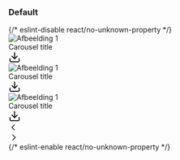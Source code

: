 
<Meta title="CSS/Page Elements/Fullwidth Slider" />

### Default

<Canvas>
  {/* eslint-disable react/no-unknown-property */}
  <Story name="Default Slider">
    <div class="denhaag-fullwidth-slider swiper">
      <div class="swiper-wrapper">
        <div class="denhaag-fullwidth-slider__slide swiper-slide">
          <div class="denhaag-fullwidth-slider__slide-image">
            <img
              alt="Afbeelding 1"
              src="https://images.unsplash.com/photo-1586174035695-35ab9e19215c?ixlib=rb-4.0.3&ixid=M3wxMjA3fDB8MHxwaG90by1wYWdlfHx8fGVufDB8fHx8fA%3D%3D&auto=format&fit=crop&w=2030&q=80"
            />
          </div>
          <div class="denhaag-fullwidth-slider__content">
            <span class="denhaag-fullwidth-slider__content-caption">Carousel title</span>
            <div class="denhaag-fullwidth-slider__content-download">
              <svg width="24" height="24" viewBox="0 0 24 24" fill="currentColor" xmlns="http://www.w3.org/2000/svg">
                <path
                  fillRule="evenodd"
                  clipRule="evenodd"
                  d="M3 14C3.55228 14 4 14.4477 4 15V19C4 19.2652 4.10536 19.5196 4.29289 19.7071C4.48043 19.8946 4.73478 20 5 20H19C19.2652 20 19.5196 19.8946 19.7071 19.7071C19.8946 19.5196 20 19.2652 20 19V15C20 14.4477 20.4477 14 21 14C21.5523 14 22 14.4477 22 15V19C22 19.7957 21.6839 20.5587 21.1213 21.1213C20.5587 21.6839 19.7957 22 19 22H5C4.20435 22 3.44129 21.6839 2.87868 21.1213C2.31607 20.5587 2 19.7956 2 19V15C2 14.4477 2.44772 14 3 14Z"
                  fill="#currentColor"
                />
                <path
                  fillRule="evenodd"
                  clipRule="evenodd"
                  d="M6.29289 9.29289C6.68342 8.90237 7.31658 8.90237 7.70711 9.29289L12 13.5858L16.2929 9.29289C16.6834 8.90237 17.3166 8.90237 17.7071 9.29289C18.0976 9.68342 18.0976 10.3166 17.7071 10.7071L12.7071 15.7071C12.3166 16.0976 11.6834 16.0976 11.2929 15.7071L6.29289 10.7071C5.90237 10.3166 5.90237 9.68342 6.29289 9.29289Z"
                  fill="#currentColor"
                />
                <path
                  fillRule="evenodd"
                  clipRule="evenodd"
                  d="M12 2C12.5523 2 13 2.44772 13 3V15C13 15.5523 12.5523 16 12 16C11.4477 16 11 15.5523 11 15V3C11 2.44772 11.4477 2 12 2Z"
                  fill="#currentColor"
                />
              </svg>
            </div>
          </div>
        </div>
        <div class="denhaag-fullwidth-slider__slide swiper-slide">
          <div class="denhaag-fullwidth-slider__slide-image">
            <img
              alt="Afbeelding 1"
              src="https://images.unsplash.com/photo-1551039495-a95308f3f6b4?ixlib=rb-4.0.3&ixid=M3wxMjA3fDB8MHxwaG90by1wYWdlfHx8fGVufDB8fHx8fA%3D%3D&auto=format&fit=crop&w=1740&q=80"
            />
          </div>
          <div class="denhaag-fullwidth-slider__content">
            <span class="denhaag-fullwidth-slider__content-title">Carousel title</span>
            <div class="denhaag-fullwidth-slider__content-download">
              <svg width="24" height="24" viewBox="0 0 24 24" fill="currentColor" xmlns="http://www.w3.org/2000/svg">
                <path
                  fillRule="evenodd"
                  clipRule="evenodd"
                  d="M3 14C3.55228 14 4 14.4477 4 15V19C4 19.2652 4.10536 19.5196 4.29289 19.7071C4.48043 19.8946 4.73478 20 5 20H19C19.2652 20 19.5196 19.8946 19.7071 19.7071C19.8946 19.5196 20 19.2652 20 19V15C20 14.4477 20.4477 14 21 14C21.5523 14 22 14.4477 22 15V19C22 19.7957 21.6839 20.5587 21.1213 21.1213C20.5587 21.6839 19.7957 22 19 22H5C4.20435 22 3.44129 21.6839 2.87868 21.1213C2.31607 20.5587 2 19.7956 2 19V15C2 14.4477 2.44772 14 3 14Z"
                  fill="#currentColor"
                />
                <path
                  fillRule="evenodd"
                  clipRule="evenodd"
                  d="M6.29289 9.29289C6.68342 8.90237 7.31658 8.90237 7.70711 9.29289L12 13.5858L16.2929 9.29289C16.6834 8.90237 17.3166 8.90237 17.7071 9.29289C18.0976 9.68342 18.0976 10.3166 17.7071 10.7071L12.7071 15.7071C12.3166 16.0976 11.6834 16.0976 11.2929 15.7071L6.29289 10.7071C5.90237 10.3166 5.90237 9.68342 6.29289 9.29289Z"
                  fill="#currentColor"
                />
                <path
                  fillRule="evenodd"
                  clipRule="evenodd"
                  d="M12 2C12.5523 2 13 2.44772 13 3V15C13 15.5523 12.5523 16 12 16C11.4477 16 11 15.5523 11 15V3C11 2.44772 11.4477 2 12 2Z"
                  fill="#currentColor"
                />
              </svg>
            </div>
          </div>
        </div>
        <div class="denhaag-fullwidth-slider__slide swiper-slide">
          <div class="denhaag-fullwidth-slider__slide-image">
            <img
              alt="Afbeelding 1"
              src="https://plus.unsplash.com/premium_photo-1661957925180-dfcf3737a617?ixlib=rb-4.0.3&ixid=M3wxMjA3fDB8MHxwaG90by1wYWdlfHx8fGVufDB8fHx8fA%3D%3D&auto=format&fit=crop&w=1742&q=80"
            />
          </div>
          <div class="denhaag-fullwidth-slider__content">
            <span class="denhaag-fullwidth-slider__content-title">Carousel title</span>
            <div class="denhaag-fullwidth-slider__content-download">
              <svg width="24" height="24" viewBox="0 0 24 24" fill="currentColor" xmlns="http://www.w3.org/2000/svg">
                <path
                  fillRule="evenodd"
                  clipRule="evenodd"
                  d="M3 14C3.55228 14 4 14.4477 4 15V19C4 19.2652 4.10536 19.5196 4.29289 19.7071C4.48043 19.8946 4.73478 20 5 20H19C19.2652 20 19.5196 19.8946 19.7071 19.7071C19.8946 19.5196 20 19.2652 20 19V15C20 14.4477 20.4477 14 21 14C21.5523 14 22 14.4477 22 15V19C22 19.7957 21.6839 20.5587 21.1213 21.1213C20.5587 21.6839 19.7957 22 19 22H5C4.20435 22 3.44129 21.6839 2.87868 21.1213C2.31607 20.5587 2 19.7956 2 19V15C2 14.4477 2.44772 14 3 14Z"
                  fill="#currentColor"
                />
                <path
                  fillRule="evenodd"
                  clipRule="evenodd"
                  d="M6.29289 9.29289C6.68342 8.90237 7.31658 8.90237 7.70711 9.29289L12 13.5858L16.2929 9.29289C16.6834 8.90237 17.3166 8.90237 17.7071 9.29289C18.0976 9.68342 18.0976 10.3166 17.7071 10.7071L12.7071 15.7071C12.3166 16.0976 11.6834 16.0976 11.2929 15.7071L6.29289 10.7071C5.90237 10.3166 5.90237 9.68342 6.29289 9.29289Z"
                  fill="#currentColor"
                />
                <path
                  fillRule="evenodd"
                  clipRule="evenodd"
                  d="M12 2C12.5523 2 13 2.44772 13 3V15C13 15.5523 12.5523 16 12 16C11.4477 16 11 15.5523 11 15V3C11 2.44772 11.4477 2 12 2Z"
                  fill="#currentColor"
                />
              </svg>
            </div>
          </div>
        </div>
      </div>
      <div class="denhaag-fullwidth-slider__pagination"></div>
      <div class="denhaag-fullwidth-slider__arrows denhaag-fullwidth-slider__prev-slide">
        <svg width="20" height="20" viewBox="0 0 20 20" fill="none" xmlns="http://www.w3.org/2000/svg">
          <path
            d="M12.2559 4.40814C12.5814 4.73358 12.5814 5.26121 12.2559 5.58665L7.84518 9.9974L12.2559 14.4081C12.5814 14.7336 12.5814 15.2612 12.2559 15.5867C11.9305 15.9121 11.4028 15.9121 11.0774 15.5867L6.07741 10.5867C5.75197 10.2612 5.75197 9.73358 6.07741 9.40814L11.0774 4.40814C11.4028 4.0827 11.9305 4.0827 12.2559 4.40814Z"
            fill="currentColor"
          />
        </svg>
      </div>
      <div class="denhaag-fullwidth-slider__arrows denhaag-fullwidth-slider__next-slide">
        <svg width="20" height="20" viewBox="0 0 20 20" fill="none" xmlns="http://www.w3.org/2000/svg">
          <path
            d="M7.74408 15.5919C7.41864 15.2664 7.41864 14.7388 7.74408 14.4133L12.1548 10.0026L7.74408 5.59186C7.41864 5.26642 7.41864 4.73879 7.74408 4.41335C8.06951 4.08791 8.59715 4.08791 8.92259 4.41335L13.9226 9.41335C14.248 9.73878 14.248 10.2664 13.9226 10.5919L8.92259 15.5919C8.59715 15.9173 8.06951 15.9173 7.74408 15.5919Z"
            fill="currentColor"
          />
        </svg>
      </div>
    </div>
  </Story>
  {/* eslint-enable react/no-unknown-property */}
</Canvas>
